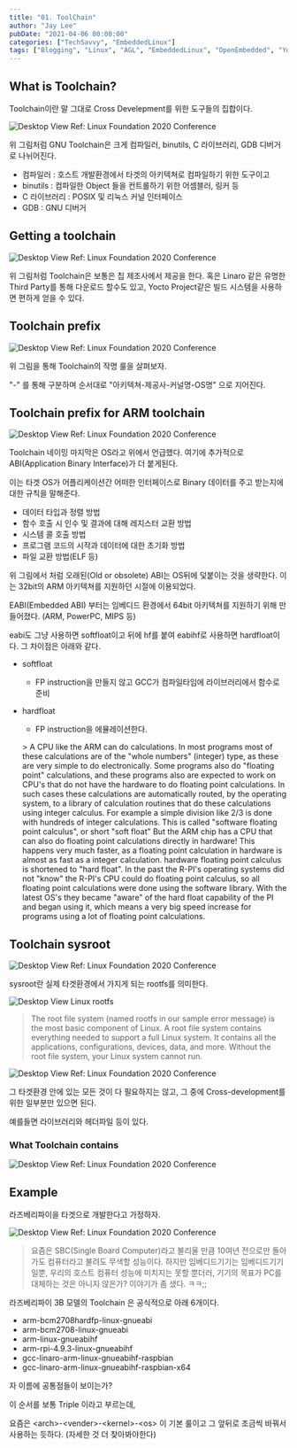 ```yaml
---
title: "01. ToolChain"
author: "Jay Lee"
pubDate: "2021-04-06 00:00:00"
categories: ["TechSavvy", "EmbeddedLinux"]
tags: ["Blogging", "Linux", "AGL", "EmbeddedLinux", "OpenEmbedded", "Yocto", "CrossDevelopment", "GCC", "GDB", "Toolchain"]
---
```



## What is Toolchain?

Toolchain이란 말 그대로 Cross Develepment를 위한 도구들의 집합이다.

![Desktop View](/assets/img/01-Toolchain/1.png)
Ref: Linux Foundation 2020 Conference   

위 그림처럼 GNU Toolchain은 크게 컴파일러, binutils, C 라이브러리, GDB 디버거로 나뉘어진다.

- 컴파일러 : 호스트 개발환경에서 타겟의 아키텍쳐로 컴파일하기 위한 도구이고
- binutils : 컴파일한 Object 들을 컨트롤하기 위한 어셈블러, 링커 등
- C 라이브러리 : POSIX 및 리눅스 커널 인터페이스
- GDB : GNU 디버거

## Getting a toolchain

![Desktop View](/assets/img/01-Toolchain/2.png)
Ref: Linux Foundation 2020 Conference   

위 그림처럼 Toolchain은 보통은 칩 제조사에서 제공을 한다. 혹은 Linaro 같은 유명한 Third Party를 통해 다운로드 할수도 있고, Yocto Project같은 빌드 시스템을 사용하면 편하게 얻을 수 있다.

## Toolchain prefix

![Desktop View](/assets/img/01-Toolchain/3.png)
Ref: Linux Foundation 2020 Conference   

위 그림을 통해 Toolchain의 작명 룰을 살펴보자.

"-" 를 통해 구분하며 순서대로 "아키텍쳐-제공사-커널명-OS명" 으로 지어진다.

## Toolchain prefix for ARM toolchain

![Desktop View](/assets/img/01-Toolchain/4.png)
Ref: Linux Foundation 2020 Conference   

Toolchain 네이밍 마지막은 OS라고 위에서 언급했다. 여기에 추가적으로 ABI(Application Binary Interface)가 더 붙게된다.

이는 타겟 OS가 어플리케이션간 어떠한 인터페이스로 Binary 데이터를 주고 받는지에 대한 규칙을 말해준다.

- 데이터 타입과 정렬 방법
- 함수 호출 시 인수 및 결과에 대해 레지스터 교환 방법
- 시스템 콜 호출 방법
- 프로그램 코드의 시작과 데이터에 대한 초기화 방법
- 파일 교환 방법(ELF 등)

위 그림에서 처럼 오래된(Old or obsolete) ABI는 OS뒤에 덫붙이는 것을 생략한다. 이는 32bit의 ARM 아키텍쳐를 지원하던 시절에 이용되었다.

EABI(Embedded ABI) 부터는 임베디드 환경에서 64bit 아키텍쳐를 지원하기 위해 만들어졌다. (ARM, PowerPC, MIPS 등)

eabi도 그냥 사용하면 softfloat이고 뒤에 hf를 붙여 eabihf로 사용하면 hardfloat이다. 그 차이점은 아래와 같다.

- softfloat
    - FP instruction을 만들지 않고 GCC가 컴파일타임에 라이브러리에서 함수로 준비
- hardfloat
    - FP instruction을 에뮬레이션한다.

    &gt; A CPU like the ARM can do calculations. In most programs most of these calculations are of the "whole numbers" (integer) type, as these are very simple to do electronically.
    Some programs also do "floating point" calculations, and these programs also are expected to work on CPU's that do not have the hardware to do floating point calculations. In such cases these calculations are automatically routed, by the operating system, to a library of calculation routines that do these calculations using integer calculus. For example a simple division like 2/3 is done with hundreds of integer calculations. This is called "software floating point calculus", or short "soft float"
    But the ARM chip has a CPU that can also do floating point calculations directly in hardware!
    This happens very much faster, as a floating point calculation in hardware is almost as fast as a integer calculation. hardware floating point calculus is shortened to "hard float".
    In the past the R-PI's operating systems did not "know" the R-PI's CPU could do floating point calculus, so all floating point calculations were done using the software library. With the latest OS's they became "aware" of the hard float capability of the PI and began using it, which means a very big speed increase for programs using a lot of floating point calculations.

## Toolchain sysroot

![Desktop View](/assets/img/01-Toolchain/5.png)
Ref: Linux Foundation 2020 Conference   

sysroot란 실제 타겟환경에서 가지게 되는 rootfs를 의미한다. 

![Desktop View](/assets/img/01-Toolchain/6.png)
Linux rootfs

> The root file system (named rootfs in our sample error message) is the most basic component of Linux. A root file system contains everything needed to support a full Linux system. It contains all the applications, configurations, devices, data, and more. Without the root file system, your Linux system cannot run.

![Desktop View](/assets/img/01-Toolchain/7.png)
Ref: Linux Foundation 2020 Conference   

그 타겟환경 안에 있는 모든 것이 다 필요하지는 않고, 그 중에 Cross-development를 위한 일부분만 있으면 된다.

예를들면 라이브러리와 헤더파일 등이 있다.

### What Toolchain contains

![Desktop View](/assets/img/01-Toolchain/8.png)
Ref: Linux Foundation 2020 Conference   

## Example

라즈베리파이을 타겟으로 개발한다고 가정하자.

![Desktop View](/assets/img/01-Toolchain/9.png)
Ref: Linux Foundation 2020 Conference   

> 요즘은 SBC(Single Board Computer)라고 불리울 만큼 10여년 전으로만 돌아가도 컴퓨터라고 불려도 무색할 성능이다. 하지만 임베디드기기는 임베디드기기 일뿐, 우리의 호스트 컴퓨터 성능에 미치지는 못할 뿐더러, 기기의 목표가 PC를 대체하는 것은 아니지 않은가? 이야기가 좀 샜다. ㅋㅋ;;

라즈베리파이 3B 모델의 Toolchain 은 공식적으로 아래 6개이다.

- arm-bcm2708hardfp-linux-gnueabi
- arm-bcm2708-linux-gnueabi
- arm-linux-gnueabihf
- arm-rpi-4.9.3-linux-gnueabihf
- gcc-linaro-arm-linux-gnueabihf-raspbian
- gcc-linaro-arm-linux-gnueabihf-raspbian-x64

자 이름에 공통점들이 보이는가?

이 순서를 보통 Triple 이라고 부르는데, 

요즘은 \<arch>-\<vender>-\<kernel>-\<os> 이 기본 룰이고 그 앞뒤로 조금씩 바꿔서 사용하는 듯하다. (자세한 것 더 찾아봐야한다)